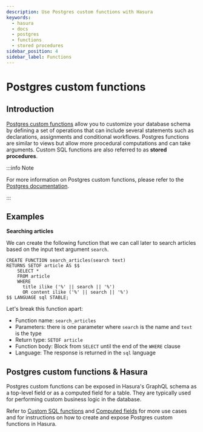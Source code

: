 ```yaml
---
description: Use Postgres custom functions with Hasura
keywords:
  - hasura
  - docs
  - postgres
  - functions
  - stored procedures
sidebar_position: 4
sidebar_label: Functions
---
```


# Postgres custom functions

## Introduction

[Postgres custom functions](https://www.postgresql.org/docs/current/sql-createfunction.html) allow you to customize your
database schema by defining a set of operations that can include several statements such as declarations, assignments
and conditional workflows. Postgres functions are similar to views but allow more procedural computations and can take
arguments. Custom SQL functions are also referred to as **stored procedures**.

:::info Note

For more information on Postgres custom functions, please refer to the
[Postgres documentation](https://www.postgresql.org/docs/current/sql-createfunction.html).

:::

## Examples

**Searching articles**

We can create the following function that we can call later to search articles based on the input text argument
`search`.

```plsql
CREATE FUNCTION search_articles(search text)
RETURNS SETOF article AS $$
    SELECT *
    FROM article
    WHERE
      title ilike ('%' || search || '%')
      OR content ilike ('%' || search || '%')
$$ LANGUAGE sql STABLE;
```

Let's break this function apart:

- Function name: `search_articles`
- Parameters: there is one parameter where `search` is the name and `text` is the type
- Return type: `SETOF article`
- Function body: Block from `SELECT` until the end of the `WHERE` clause
- Language: The response is returned in the `sql` language

## Postgres custom functions & Hasura

Postgres custom functions can be exposed in Hasura's GraphQL schema as a top-level field or as a computed field for a table.
They are typically used for performing custom business logic in the database.

Refer to [Custom SQL functions](/schema/postgres/custom-functions.mdx) and
[Computed fields](/schema/postgres/computed-fields.mdx) for more use cases and for instructions on how to create and
expose Postgres custom functions in Hasura.
